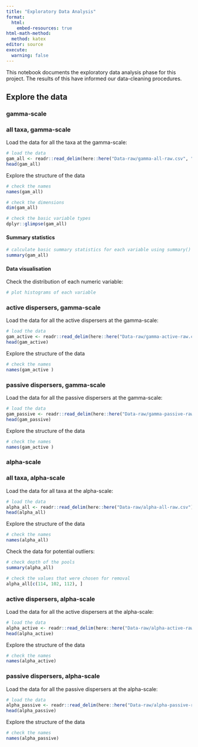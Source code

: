 ```yaml
---
title: "Exploratory Data Analysis"
format: 
  html:
    embed-resources: true
html-math-method: 
  method: katex
editor: source
execute:
  warning: false
---
```


This notebook documents the exploratory data analysis phase for this project. The results of this have informed our data-cleaning procedures.

## Explore the data

### gamma-scale

### all taxa, gamma-scale

Load the data for all the taxa at the gamma-scale:

```r
# load the data
gam_all <- readr::read_delim(here::here("Data-raw/gamma-all-raw.csv", ";"))
head(gam_all)
```

Explore the structure of the data

```r
# check the names
names(gam_all)
```
```r
# check the dimensions
dim(gam_all)
```

```r
# check the basic variable types
dplyr::glimpse(gam_all)
```

#### Summary statistics

```r
# calculate basic summary statistics for each variable using summary()
summary(gam_all)
```

#### Data visualisation

Check the distribution of each numeric variable:

```r
# plot histograms of each variable

```


### active dispersers, gamma-scale

Load the data for all the active dispersers at the gamma-scale:

```r
# load the data
gam_active <- readr::read_delim(here::here("Data-raw/gamma-active-raw.csv"), ";")
head(gam_active)
```

Explore the structure of the data

```r
# check the names
names(gam_active )
```

### passive dispersers, gamma-scale

Load the data for all the passive dispersers at the gamma-scale:

```r
# load the data
gam_passive <- readr::read_delim(here::here("Data-raw/gamma-passive-raw.csv"), ";")
head(gam_passive)
```

Explore the structure of the data

```r
# check the names
names(gam_active )
```

### alpha-scale

### all taxa, alpha-scale

Load the data for all taxa at the alpha-scale:

```r
# load the data
alpha_all <- readr::read_delim(here::here("Data-raw/alpha-all-raw.csv"), ";")
head(alpha_all)
```

Explore the structure of the data

```r
# check the names
names(alpha_all)
```

Check the data for potential outliers:

```r
# check depth of the pools
summary(alpha_all)
```

```r
# check the values that were chosen for removal
alpha_all[c(114, 102, 112), ]
```



### active dispersers, alpha-scale

Load the data for all the active dispersers at the alpha-scale:

```r
# load the data
alpha_active <- readr::read_delim(here::here("Data-raw/alpha-active-raw.csv"), ";")
head(alpha_active)
```

Explore the structure of the data

```r
# check the names
names(alpha_active)
```

### passive dispersers, alpha-scale

Load the data for all the passive dispersers at the alpha-scale:

```r
# load the data
alpha_passive <- readr::read_delim(here::here("Data-raw/alpha-passive-raw.csv"), ";")
head(alpha_passive)
```

Explore the structure of the data

```r
# check the names
names(alpha_passive)
```



